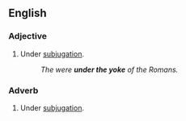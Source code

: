 ==English==

===Adjective===

{{en-adj|pos=[[under]] [[the]] [[yoke]]}}

# Under [[subjugation]].
#: ''The were '''under the yoke''' of the Romans.''

===Adverb===
{{en-adv|pos=[[under]] [[the]] [[yoke]]}}

# Under [[subjugation]].
